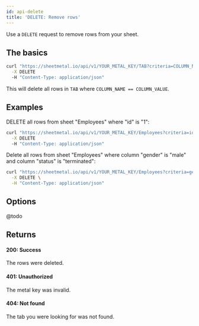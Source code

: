 ```yaml
---
id: api-delete
title: 'DELETE: Remove rows'
---
```


Use a `DELETE` request to remove rows from your sheet.

## The basics

```bash
curl "https://sheetmetal.io/api/v1/YOUR_METAL_KEY/TAB?criteria=COLUMN_NAME.eq.COLUMN_VALUE" \
  -X DELETE
  -H "Content-Type: application/json"
```

This will delete all rows in `TAB` where `COLUMN_NAME == COLUMN_VALUE`.

## Examples

DELETE all rows from sheet "Employees" where "id" is "1":

```bash
curl "https://sheetmetal.io/api/v1/YOUR_METAL_KEY/Employees?criteria=id.eq.1" \
  -X DELETE
  -H "Content-Type: application/json"
```

Delete all rows from sheet "Employees" where column "gender" is "male" and column "status" is "terminated":

```bash
curl "https://sheetmetal.io/api/v1/YOUR_METAL_KEY/Employees?criteria=gender.eq.male+status.eq.terminated" \
  -X DELETE \
  -H "Content-Type: application/json"
```

## Options

@todo

## Returns

#### 200: Success

The rows were deleted.

#### 401: Unauthorized

The metal key was invalid.

#### 404: Not found

The tab you were looking for was not found.

